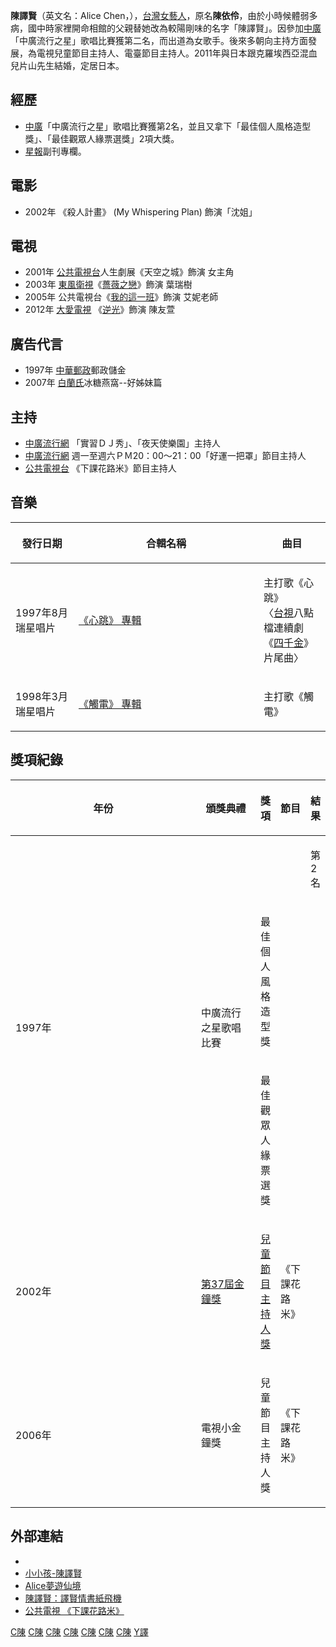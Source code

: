 {{BLP unsourced|time=2021-08-04T06:10:33+00:00}}
{{藝人
| 姓名 = 陳譯賢
| 類型 = 女藝人
| 原名 = 陳依伶
| 英文名 = Alice Chen
| 圖像 = 
| 圖像說明 = 
| 綽號 = 聲音的精靈、ㄅㄧㄤˋ妹、賢賢
| 出生日期 = {{Birth_date_and_age|1979|5|12}}
| 出生地點 = {{TWN}}[[台中市|台中市]]
| 國籍 = {{ROC}}
| 語言 = [[中華民國國語|國語]]、[[台語|台語]]、[[英語|英語]]
| 演奏樂器= [[鋼琴|鋼琴]]
| 教育程度 = [[中臺醫事技術專科學校|中臺醫事技術專科學校]]護理科<br>（今改稱[[中臺科技大學|中臺科技大學]]護理系）
| 音樂類型 = [[華語流行音樂|華語流行音樂]]
| 職業 = [[護士|護士]]、[[歌手|歌手]]、[[演員|演員]]、[[主持人|主持人]]
| 配偶 = EDO（2011年至今）
| 活躍年代 = 1997-2012年
| 唱片公司 = 
| 經紀公司 = 
| 相關團體 = 
| 網站 = 
| imdb = 5245297
}}

'''陳譯賢'''（英文名：Alice Chen，{{bd|1979年|5月12日}}），[[台灣|台灣]][[女藝人|女藝人]]，原名'''陳依伶'''，由於小時候體弱多病，國中時家裡開命相館的父親替她改為較陽剛味的名字「陳譯賢」。因參加[[中廣|中廣]]「中廣流行之星」歌唱比賽獲第二名，而出道為女歌手。後來多朝向主持方面發展，為電視兒童節目主持人、電臺節目主持人。2011年與日本跟克羅埃西亞混血兒片山先生結婚，定居日本。

== 經歷 ==
*[[中廣|中廣]]「中廣流行之星」歌唱比賽獲第2名，並且又拿下「最佳個人風格造型獎」、「最佳觀眾人緣票選獎」2項大獎。
*[[星報_(臺灣)|星報]]副刊專欄。

==電影==
*2002年 《殺人計畫》 (My Whispering Plan) 飾演「沈姐」

==電視==
* 2001年 [[公共電視台|公共電視台]]人生劇展《天空之城》飾演 女主角
* 2003年 [[東風衛視|東風衛視]]《[[薔薇之戀|薔薇之戀]]》飾演 葉瑞樹 
* 2005年 公共電視台《[[我的這一班_(台灣電視劇)|我的這一班]]》飾演 艾妮老師
* 2012年 [[大愛電視|大愛電視]] 《[[逆光_(大愛劇場)|逆光]]》飾演 陳友萱

==廣告代言==
*1997年 [[中華郵政|中華郵政]]郵政儲金
*2007年 [[白蘭氏|白蘭氏]]冰糖燕窩--好姊妹篇

==主持== 
*[[中廣流行網|中廣流行網]] 「實習ＤＪ秀」、「夜天使樂園」主持人
*[[中廣流行網|中廣流行網]] 週一至週六ＰＭ20：00～21：00「好運一把罩」節目主持人
*[[公共電視台|公共電視台]] 《下課花路米》節目主持人

==音樂==
{| class="wikitable" 
|-
!發行日期!!合輯名稱!!曲目
|-
|width=85px|1997年8月<br>瑞星唱片
|width=280px|[[心跳_(專輯)|《心跳》 專輯]]
|主打歌《心跳》<br>〈[[台視|台視]]八點檔連續劇《[[四千金_(電視劇)|四千金]]》片尾曲〉
|-
|width=85px|1998年3月<br>瑞星唱片
|width=280px|[[觸電_(專輯)|《觸電》 專輯]]
|主打歌《觸電》
|}

==獎項紀錄==
{| class="wikitable" width="90%"
|-align=center
! width="8%"|年份
! width="22%"|頒獎典禮
! width="20%"|獎項
! width="16%"|節目
! width="10%"|結果
|- align=center
| rowspan="3" | 1997年
| rowspan="3" | 中廣流行之星歌唱比賽 
| {{N/A}}
| {{N/A}}
| 第2名
|- align=center
| 最佳個人風格造型獎 
|{{N/A}}
| {{won}}
|- align=center
| 最佳觀眾人緣票選獎
|  {{N/A}}
| {{won}}
|- align=center
| 2002年
| [[第37屆金鐘獎|第37屆金鐘獎]]
| [[兒童少年節目主持人獎|兒童節目主持人獎]]
| 《下課花路米》
| {{nom}}
|- align=center
| 2006年
| 電視小金鐘獎  
| 兒童節目主持人獎
| 《下課花路米》
| {{won}}
|}

== 外部連結 ==
*{{hkmdb name|48585}}
*[https://web.archive.org/web/20010528052446/http://www.geocities.com/FashionAvenue/6715/ 小小孩-陳譯賢]
*[https://www.webcitation.org/query?id=1256584507239806&url=www.geocities.com/FashionAvenue/5240/ Alice夢遊仙境]
*[https://www.webcitation.org/query?id=1256588929945712&url=www.geocities.com/RodeoDrive/Mall/2199/ 陳譯賢：譯賢情書紙飛機]
*[http://www.pts.org.tw/php/html/followme/main.php?PAGE=DETAIL&FMENO=62 公共電視 《下課花路米》] {{Wayback|url=http://www.pts.org.tw/php/html/followme/main.php?PAGE=DETAIL&FMENO=62 |date=20070411215340 }}

{{DEFAULTSORT:C陳譯賢}}

[[Category:台灣女歌手|C陳]]
[[Category:台灣電影女演員|C陳]]
[[Category:台灣電視女演員|C陳]]
[[Category:台灣電視主持人|C陳]]
[[Category:台灣廣播主持人|C陳]]
[[Category:中臺科技大學校友|C陳]]
[[Category:台中市人|C陳]]
[[Category:陳姓|Y譯]]